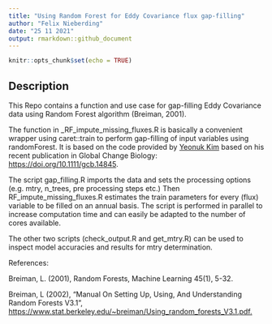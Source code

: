 ```yaml
---
title: "Using Random Forest for Eddy Covariance flux gap-filling"
author: "Felix Nieberding"
date: "25 11 2021"
output: rmarkdown::github_document
---
```


```r
knitr::opts_chunk$set(echo = TRUE)
```

## Description
This Repo contains a function and use case for gap-filling Eddy Covariance data using Random Forest algorithm (Breiman, 2001). 

The function in _RF_impute_missing_fluxes.R is basically a convenient wrapper using caret::train to perform gap-filling of input variables using randomForest. It is based on the code provided by [Yeonuk Kim](https://github.com/yeonukkim/EC_FCH4_gapfilling) based on his recent publication in Global Change Biology: <https://doi.org/10.1111/gcb.14845>.

The script gap_filling.R imports the data and sets the processing options (e.g. mtry, n_trees, pre processing steps etc.) Then RF_impute_missing_fluxes.R estimates the train parameters for every (flux) variable to be filled on an annual basis. The script is performed in parallel to increase computation time and can easily be adapted to the number of cores available.  

The other two scripts (check_output.R and get_mtry.R) can be used to inspect model accuracies and results for mtry determination.

References:

Breiman, L. (2001), Random Forests, Machine Learning 45(1), 5-32.

Breiman, L (2002), “Manual On Setting Up, Using, And Understanding Random Forests V3.1”, <https://www.stat.berkeley.edu/~breiman/Using_random_forests_V3.1.pdf.>

